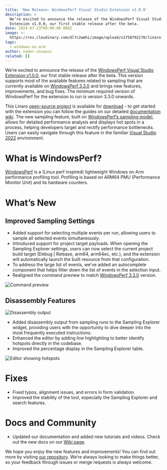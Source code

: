 ```yaml
---
title: 'New Release: WindowsPerf Visual Studio Extension v1.0.0'
description: >
  We’re excited to announce the release of the WindowsPerf Visual Studio
  Extension v1.0.0, our first stable release after the beta.
date: 2024-07-23T09:00:00.000Z
image: >-
  https://res.cloudinary.com/dl7c2wmhi/image/upload/v1758792170/linaro-website/images/blog/3098222_jmti97.jpg
tags:
  - windows-on-arm
author: nader-zouaoui
related: []
---
```


We’re excited to announce the release of the [WindowsPerf Visual Studio Extension v1.0.0](https://gitlab.com/Linaro/WindowsPerf/vs-extension/-/releases/v1.0.0), our first stable release after the beta. This version supports most of the available features related to sampling that are currently available on [WindowsPerf 3.3.0](https://gitlab.com/Linaro/WindowsPerf/windowsperf/-/releases) and brings new features, improvements, and bug fixes. The minimum required version of WindowsPerf for the extension to run is version 3.3.0 onwards.

This Linaro [open-source project](https://gitlab.com/Linaro/WindowsPerf/vs-extension) is available for [download](https://gitlab.com/Linaro/WindowsPerf/vs-extension/-/releases/v1.0.0) - to get started with the extension you can follow the guides on our detailed [documentation wiki](https://gitlab.com/Linaro/WindowsPerf/vs-extension/-/wikis/home). The new sampling feature, built on [WindowsPerf’s sampling model](https://gitlab.com/Linaro/WindowsPerf/windowsperf/-/tree/main/wperf?ref_type=heads#sampling-model), allows for detailed performance analysis and displays hot spots in a process, helping developers target and rectify performance bottlenecks. Users can easily navigate through this feature in the familiar [Visual Studio 2022](https://visualstudio.microsoft.com/vs/) environment.

# What is WindowsPerf?
[WindowsPerf](https://gitlab.com/Linaro/WindowsPerf/windowsperf/) is a (Linux perf inspired) lightweight Windows on Arm performance profiling tool. Profiling is based on ARM64 PMU (Performance Monitor Unit) and its hardware counters.

# What’s New
## Improved Sampling Settings

* Added support for selecting multiple events per run, allowing users to sample all selected events simultaneously.
* Introduced support for project target payloads. When opening the Sampling Explorer settings, users can now select the current project build target (Debug | Release, arm64, arm64ec, etc.), and the extension will automatically launch the built resource from that configuration.
* To address the large list of events, we've added an autocomplete component that helps filter down the list of events in the selection input.
* Realigned the command preview to match [WindowsPerf 3.3.0](https://gitlab.com/Linaro/WindowsPerf/windowsperf/-/releases) version.

![Command preview](https://res.cloudinary.com/dl7c2wmhi/image/upload/v1758792170/linaro-website/images/blog/windowsperf-image1_cyt6rv.gif)

## Disassembly Features

![Disassembly output](https://res.cloudinary.com/dl7c2wmhi/image/upload/v1758792170/linaro-website/images/blog/windowsperf-image3_exytus.png)

* Added disassembly output from sampling runs to the Sampling Explorer widget, providing users with the opportunity to dive deeper into the most frequently executed instructions.
* Enhanced the editor by adding line highlighting to better identify hotspots directly in the codebase.
* Improved the percentage display in the Sampling Explorer table.

![Editor showing hotspots](https://res.cloudinary.com/dl7c2wmhi/image/upload/v1758792170/linaro-website/images/blog/windowsperf-image2_dookxc.png)

# Fixes
* Fixed typos, alignment issues, and errors in form validation.
* Improved the stability of the tool, especially the Sampling Explorer and search features.

# Docs and Community
* Updated our documentation and added new tutorials and videos. Check out the new docs on our [Wiki page](https://gitlab.com/Linaro/WindowsPerf/vs-extension/-/wikis/home).

We hope you enjoy the new features and improvements! You can find out more by visiting [our repository](https://gitlab.com/Linaro/WindowsPerf/vs-extension). We’re always looking to make things better, so your feedback through issues or merge requests is always welcome.
